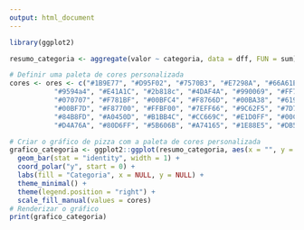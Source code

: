 ```yaml
---
output: html_document
---
```


```r
library(ggplot2)

resumo_categoria <- aggregate(valor ~ categoria, data = dff, FUN = sum)

# Definir uma paleta de cores personalizada
cores <- ores <- c("#1B9E77", "#D95F02", "#7570B3", "#E7298A", "#66A61E", "#FDD10A", "#A6761D",
           "#9594a4", "#E41A1C", "#2b818c", "#4DAF4A", "#990069", "#FF7F00", "#FFFF33",
           "#070707", "#F781BF", "#00BFC4", "#F8766D", "#00BA38", "#619CFF", "#F564E3",
           "#00BF7D", "#F87700", "#FFBF00", "#7EFF66", "#9C62F5", "#7D7D7D", "#FF5F69",
           "#84B8FD", "#A0450D", "#B1BB4C", "#CC669C", "#E1D0FF", "#00C2A0", "#FCE77D",
           "#D4A76A", "#80D6FF", "#5B606B", "#A74165", "#1E88E5", "#DB504A", "#7FDD4C")

# Criar o gráfico de pizza com a paleta de cores personalizada
grafico_categoria <- ggplot2::ggplot(resumo_categoria, aes(x = "", y = valor, fill = categoria)) +
  geom_bar(stat = "identity", width = 1) +
  coord_polar("y", start = 0) +
  labs(fill = "Categoria", x = NULL, y = NULL) +
  theme_minimal() +
  theme(legend.position = "right") +
  scale_fill_manual(values = cores)
# Renderizar o gráfico
print(grafico_categoria)
```
